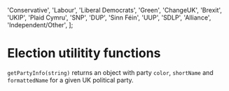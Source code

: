 
  'Conservative',
  'Labour',
  'Liberal Democrats',
  'Green',
  'ChangeUK',
  'Brexit',
  'UKIP',
  'Plaid Cymru',
  'SNP',
  'DUP',
  'Sinn Féin',
  'UUP',
  'SDLP',
  'Alliance',
  'Independent/Other',
];

<Meta of={UtilsStories} />

# Election utilitity functions

`getPartyInfo(string)` returns an object with party `color`, `shortName` and
`formattedName` for a given UK political party.

<Canvas>
  <Story of={UtilsStories.GetPartyInfoPartyString} />
</Canvas>
